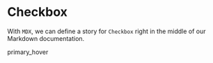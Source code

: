 
<Meta title="components/buttons/v1" />

# Checkbox

With `MDX`, we can define a story for `Checkbox` right in the middle of our
Markdown documentation.

<Canvas>
	<AllButton
		configStyle={{
			bg_color: 'primary_hover',
			radius: '1',
			size: 'MEDIUM',
			color: 'WHITE',
		}}
	>
		primary_hover
	</AllButton>
</Canvas>
